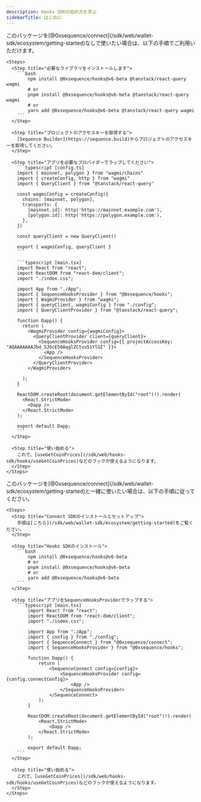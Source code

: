 ```yaml
---
description: Hooks SDKの始め方を学ぶ
sidebarTitle: はじめに
---
```


<Tabs>
  <Tab title="単独での利用">
    このパッケージを[@0xsequence/connect](/sdk/web/wallet-sdk/ecosystem/getting-started)なしで使いたい場合は、以下の手順でご利用いただけます。

    <Steps>
      <Step title="必要なライブラリをインストールします">
        ```bash
            npm install @0xsequence/hooks@v6-beta @tanstack/react-query wagmi
            # or
            pnpm install @0xsequence/hooks@v6-beta @tanstack/react-query wagmi
            # or
            yarn add @0xsequence/hooks@v6-beta @tanstack/react-query wagmi
        ```
      </Step>

      <Step title="プロジェクトのアクセスキーを取得する">
        [Sequence Builder](https://sequence.build)からプロジェクトのアクセスキーを取得してください。
      </Step>

      <Step title="アプリを必要なプロバイダーでラップしてください">
        ```typescript [config.ts]
        import { mainnet, polygon } from "wagmi/chains"
        import { createConfig, http } from "wagmi"
        import { QueryClient } from "@tanstack/react-query"

        const wagmiConfig = createConfig({
          chains: [mainnet, polygon],
          transports: {
            [mainnet.id]: http('https://mainnet.example.com'),
            [polygon.id]: http('https://polygon.example.com'),
          },
        })

        const queryClient = new QueryClient()

        export { wagmiConfig, queryClient }
        ```

        ```typescript [main.tsx]
        import React from "react";
        import ReactDOM from "react-dom/client";
        import "./index.css";

        import App from "./App";
        import { SequenceHooksProvider } from "@0xsequence/hooks";
        import { WagmiProvider } from "wagmi";
        import { queryClient, wagmiConfig } from "./config";
        import { QueryClientProvider } from "@tanstack/react-query";

        function Dapp() {
          return (
            <WagmiProvider config={wagmiConfig}>
              <QueryClientProvider client={queryClient}>
                <SequenceHooksProvider config={{ projectAccessKey: "AQAAAAAAAJbd_5JOcE50AqglZCtvu51YlGI" }}>
                  <App />
                </SequenceHooksProvider>
              </QueryClientProvider>
            </WagmiProvider>
           
          );
        }

        ReactDOM.createRoot(document.getElementById("root")!).render(
          <React.StrictMode>
            <Dapp />
          </React.StrictMode>
        );

        export default Dapp;
        ```
      </Step>

      <Step title="使い始める">
        これで、[useGetCoinPrices](/sdk/web/hooks-sdk/hooks/useGetCoinPrices)などのフックが使えるようになります。
      </Step>
    </Steps>
  </Tab>

  <Tab title="Connect SDKを利用する場合">
    このパッケージを[@0xsequence/connect](/sdk/web/wallet-sdk/ecosystem/getting-started)と一緒に使いたい場合は、以下の手順に従ってください。

    <Steps>
      <Step title="Connect SDKのインストールとセットアップ">
        手順は[こちら](/sdk/web/wallet-sdk/ecosystem/getting-started)をご覧ください。
      </Step>

      <Step title="Hooks SDKのインストール">
        ```bash
            npm install @0xsequence/hooks@v6-beta
            # or
            pnpm install @0xsequence/hooks@v6-beta
            # or
            yarn add @0xsequence/hooks@v6-beta  
        ```
      </Step>

      <Step title="アプリをSequenceHooksProviderでラップする">
        ```typescript [main.tsx]
            import React from "react";
            import ReactDOM from "react-dom/client";
            import "./index.css";

            import App from "./App";
            import { config } from "./config";
            import { SequenceConnect } from "@0xsequence/connect";
            import { SequenceHooksProvider } from "@0xsequence/hooks";

            function Dapp() {
                return (
                    <SequenceConnect config={config}>
                        <SequenceHooksProvider config={config.connectConfig}>
                            <App />
                        </SequenceHooksProvider>
                    </SequenceConnect>
                );
            }

            ReactDOM.createRoot(document.getElementById("root")!).render(
                <React.StrictMode>
                    <Dapp />
                </React.StrictMode>
            );

            export default Dapp;
        ```
      </Step>

      <Step title="使い始める">
        これで、[useGetCoinPrices](/sdk/web/hooks-sdk/hooks/useGetCoinPrices)などのフックが使えるようになります。
      </Step>
    </Steps>
  </Tab>
</Tabs>